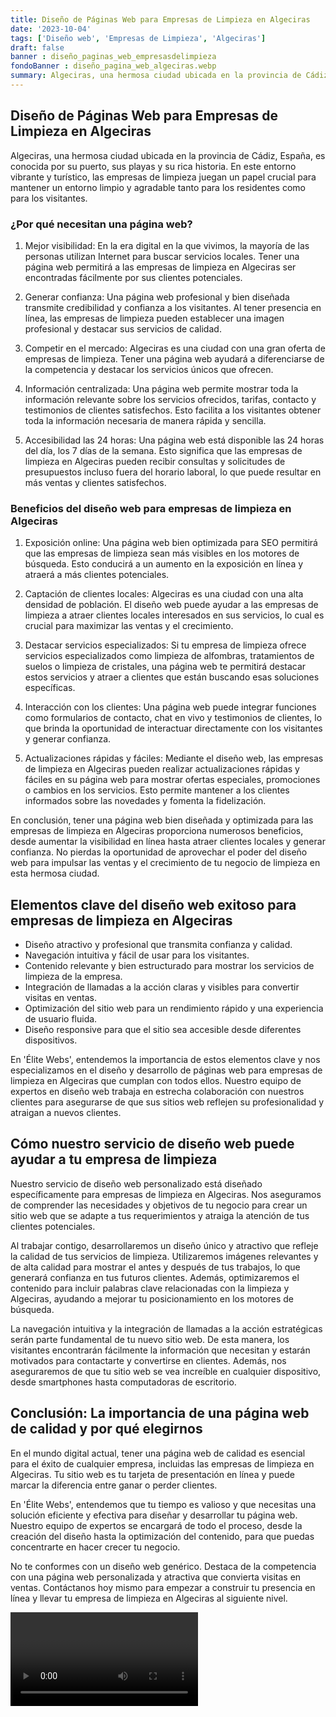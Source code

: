 ```yaml
---
title: Diseño de Páginas Web para Empresas de Limpieza en Algeciras
date: '2023-10-04'
tags: ['Diseño web', 'Empresas de Limpieza', 'Algeciras']
draft: false
banner : diseño_paginas_web_empresasdelimpieza
fondoBanner : diseño_pagina_web_algeciras.webp
summary: Algeciras, una hermosa ciudad ubicada en la provincia de Cádiz, España, es conocida por su puerto, sus playas y su rica historia. En este entorno vibrante y turístico, las empresas de limpieza juegan un papel crucial para mantener un entorno limpio y agradable tanto para los residentes como para los visitantes.
---
```


## Diseño de Páginas Web para Empresas de Limpieza en Algeciras

Algeciras, una hermosa ciudad ubicada en la provincia de Cádiz, España, es conocida por su puerto, sus playas y su rica historia. En este entorno vibrante y turístico, las empresas de limpieza juegan un papel crucial para mantener un entorno limpio y agradable tanto para los residentes como para los visitantes.

### ¿Por qué necesitan una página web?

1. Mejor visibilidad: En la era digital en la que vivimos, la mayoría de las personas utilizan Internet para buscar servicios locales. Tener una página web permitirá a las empresas de limpieza en Algeciras ser encontradas fácilmente por sus clientes potenciales.

2. Generar confianza: Una página web profesional y bien diseñada transmite credibilidad y confianza a los visitantes. Al tener presencia en línea, las empresas de limpieza pueden establecer una imagen profesional y destacar sus servicios de calidad.

3. Competir en el mercado: Algeciras es una ciudad con una gran oferta de empresas de limpieza. Tener una página web ayudará a diferenciarse de la competencia y destacar los servicios únicos que ofrecen.

4. Información centralizada: Una página web permite mostrar toda la información relevante sobre los servicios ofrecidos, tarifas, contacto y testimonios de clientes satisfechos. Esto facilita a los visitantes obtener toda la información necesaria de manera rápida y sencilla.

5. Accesibilidad las 24 horas: Una página web está disponible las 24 horas del día, los 7 días de la semana. Esto significa que las empresas de limpieza en Algeciras pueden recibir consultas y solicitudes de presupuestos incluso fuera del horario laboral, lo que puede resultar en más ventas y clientes satisfechos.

### Beneficios del diseño web para empresas de limpieza en Algeciras

1. Exposición online: Una página web bien optimizada para SEO permitirá que las empresas de limpieza sean más visibles en los motores de búsqueda. Esto conducirá a un aumento en la exposición en línea y atraerá a más clientes potenciales.

2. Captación de clientes locales: Algeciras es una ciudad con una alta densidad de población. El diseño web puede ayudar a las empresas de limpieza a atraer clientes locales interesados en sus servicios, lo cual es crucial para maximizar las ventas y el crecimiento.

3. Destacar servicios especializados: Si tu empresa de limpieza ofrece servicios especializados como limpieza de alfombras, tratamientos de suelos o limpieza de cristales, una página web te permitirá destacar estos servicios y atraer a clientes que están buscando esas soluciones específicas.

4. Interacción con los clientes: Una página web puede integrar funciones como formularios de contacto, chat en vivo y testimonios de clientes, lo que brinda la oportunidad de interactuar directamente con los visitantes y generar confianza.

5. Actualizaciones rápidas y fáciles: Mediante el diseño web, las empresas de limpieza en Algeciras pueden realizar actualizaciones rápidas y fáciles en su página web para mostrar ofertas especiales, promociones o cambios en los servicios. Esto permite mantener a los clientes informados sobre las novedades y fomenta la fidelización.

En conclusión, tener una página web bien diseñada y optimizada para las empresas de limpieza en Algeciras proporciona numerosos beneficios, desde aumentar la visibilidad en línea hasta atraer clientes locales y generar confianza. No pierdas la oportunidad de aprovechar el poder del diseño web para impulsar las ventas y el crecimiento de tu negocio de limpieza en esta hermosa ciudad.

<GifSeo />

<Cta />

## Elementos clave del diseño web exitoso para empresas de limpieza en Algeciras

- Diseño atractivo y profesional que transmita confianza y calidad.
- Navegación intuitiva y fácil de usar para los visitantes.
- Contenido relevante y bien estructurado para mostrar los servicios de limpieza de la empresa.
- Integración de llamadas a la acción claras y visibles para convertir visitas en ventas.
- Optimización del sitio web para un rendimiento rápido y una experiencia de usuario fluida.
- Diseño responsive para que el sitio sea accesible desde diferentes dispositivos.

En 'Élite Webs', entendemos la importancia de estos elementos clave y nos especializamos en el diseño y desarrollo de páginas web para empresas de limpieza en Algeciras que cumplan con todos ellos. Nuestro equipo de expertos en diseño web trabaja en estrecha colaboración con nuestros clientes para asegurarse de que sus sitios web reflejen su profesionalidad y atraigan a nuevos clientes.

## Cómo nuestro servicio de diseño web puede ayudar a tu empresa de limpieza

Nuestro servicio de diseño web personalizado está diseñado específicamente para empresas de limpieza en Algeciras. Nos aseguramos de comprender las necesidades y objetivos de tu negocio para crear un sitio web que se adapte a tus requerimientos y atraiga la atención de tus clientes potenciales.

Al trabajar contigo, desarrollaremos un diseño único y atractivo que refleje la calidad de tus servicios de limpieza. Utilizaremos imágenes relevantes y de alta calidad para mostrar el antes y después de tus trabajos, lo que generará confianza en tus futuros clientes. Además, optimizaremos el contenido para incluir palabras clave relacionadas con la limpieza y Algeciras, ayudando a mejorar tu posicionamiento en los motores de búsqueda.

La navegación intuitiva y la integración de llamadas a la acción estratégicas serán parte fundamental de tu nuevo sitio web. De esta manera, los visitantes encontrarán fácilmente la información que necesitan y estarán motivados para contactarte y convertirse en clientes. Además, nos aseguraremos de que tu sitio web se vea increíble en cualquier dispositivo, desde smartphones hasta computadoras de escritorio.

## Conclusión: La importancia de una página web de calidad y por qué elegirnos

En el mundo digital actual, tener una página web de calidad es esencial para el éxito de cualquier empresa, incluidas las empresas de limpieza en Algeciras. Tu sitio web es tu tarjeta de presentación en línea y puede marcar la diferencia entre ganar o perder clientes.

En 'Élite Webs', entendemos que tu tiempo es valioso y que necesitas una solución eficiente y efectiva para diseñar y desarrollar tu página web. Nuestro equipo de expertos se encargará de todo el proceso, desde la creación del diseño hasta la optimización del contenido, para que puedas concentrarte en hacer crecer tu negocio.

No te conformes con un diseño web genérico. Destaca de la competencia con una página web personalizada y atractiva que convierta visitas en ventas. Contáctanos hoy mismo para empezar a construir tu presencia en línea y llevar tu empresa de limpieza en Algeciras al siguiente nivel.

<Video />

<CtaBot job='Empresas de Limpieza' city='Algeciras'/>

<Gmaps query='Algeciras+españa+maps' />